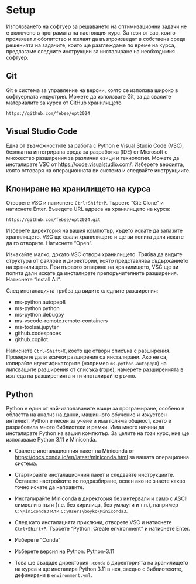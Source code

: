 # Setup {.unnumbered}

:::{.alert .alert-info}

Използването на софтуер за решаването на оптимизационни задачи не е включено в програмата на настоящия курс. 
За тези от вас, които проявяват любопитство и желаят да възпроизведат в собствена среда решенията на задачите, които ще разглеждаме
по време на курса, предлагаме следните инструкции за инсталиране на необходимия софтуер.
:::

## Git

Git е система за управление на версии, която се използва широко в софтуерната индустрия. Можете да използвате Git, за да 
свалите материалите за курса от GitHub хранилището

```plaintext
https://github.com/febse/opt2024
```

## Visual Studio Code

Една от възможностите за работа с Python е Visual Studio Code (VSC), безплатна интегрирана среда за разработка (IDE) от Microsoft с
множество разширения за различни езици и технологии. Можете да инсталирате VSC от [https://code.visualstudio.com/](https://code.visualstudio.com/). Изберете версията, която отговаря на операционната ви система и следвайте инструкциите.

## Клониране на хранилището на курса

Отворете VSC и натиснете `Ctrl+Shift+P`. Търсете "Git: Clone" и натиснете Enter. Въведете URL адреса на хранилището на курса:

```plaintext
https://github.com/febse/opt2024.git
```

Изберете директория на вашия компютър, където искате да запазите хранилището. VSC ще свали хранилището и ще ви попита дали искате да го отворите. Натиснете "Open".

Изчакайте малко, докато VSC отвори хранилището. Трябва да видите структура от файлове и директории, която представлява съдържанието на хранилището.
При първото отваряне на хранилището, VSC ще ви попита дали искате да инсталирате препоръчителните разширения. Натиснете "Install All".

След инсталацията трябва да видите следните разширения:

- ms-python.autopep8
- ms-python.python
- ms-python.debugpy
- ms-vscode-remote.remote-containers
- ms-toolsai.jupyter
- github.codespaces
- github.copilot

Натиснете `Ctrl+Shift+X`, което ще отвори списъка с разширения. Проверете дали всички разширения са инсталирани. Ако не са, копирайте идентификаторите (например `ms-python.autopep8`) на липсващите разширения от списъка (горе), намерете разширенията в изгледа на разширенията и ги инсталирайте ръчно.

## Python

Python е един от най-използваните езици за програмиране, особено в областта на анализ на данни, машинното обучение и изкуствен интелект. Python е лесен за учене и има голяма общност, която е разработила много библиотеки и рамки. Има много начини да инсталирате Python на вашия компютър. За целите на този курс, ние ще използваме Python 3.11 и Miniconda.

- Свалете инсталационния пакет на Miniconda от [https://docs.conda.io/en/latest/miniconda.html](https://docs.conda.io/en/latest/miniconda.html) за вашата операционна система.
- Стартирайте инсталационния пакет и следвайте инструкциите. Оставете настройките по подразбиране, освен ако не знаете какво точно искате да направите.
- Инсталирайте Miniconda в директория без интервали и само с ASCII символи в пътя (т.е. без кирилица, без умлаути и т.н.), например `C:\Miniconda3` или `C:\Users\boyko\Miniconda3`.

- След като инсталацията приключи, отворете VSC и натиснете `Ctrl+Shift+P`. Търсете "Python: Create environment" и натиснете Enter.
- Изберете "Conda"
- Изберете версия на Python: Python-3.11
- Това ще създаде директория `.conda` в директорията на хранилището на курса и ще инсталира Python 3.11 в нея, заедно с библиотеките, дефинирани в `environment.yml`.
